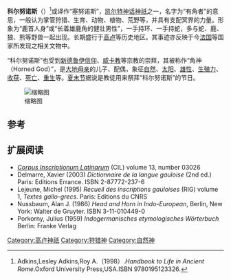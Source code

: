 {{擴充|time=2015-03-13T12:18:39+00:00}}
{{Infobox deity|type=Irish
| image = Cernunnos - Parco di Naquane R 70 - Capo di Ponte (Foto Luca Giarelli).jpg
| caption =科尔努诺斯的相关文物<ref name=cernunnos>Umberto Sansoni-Silvana Gavaldo, ''L'arte rupestre del Pià d'Ort: la vicenda di un santuario preistorico alpino'', p. 156; {{cite web|url=http://www.voli.bs.it/Itinera/02/senza_itinerario/piancogno/des_piancogno.html |title=Ausilio Priuli, ''Piancogno'' su "Itinera" |accessdate=02-04-2009 |language=it |deadurl=yes |archiveurl=https://web.archive.org/web/20060506110833/http://www.voli.bs.it/itinera/02/senza_itinerario/piancogno/des_piancogno.html |archivedate=2006-05-06 }}.</ref>
| name = 科尔努诺斯
| god_of = 狩猎神、多产神、万兽之王、国家神及冥神
}}

'''科尔努诺斯'''（{{lang-en|Cernunnos}}）<ref>Adkins,Lesley Adkins,Roy A.（1998）.''Handbook to Life in Ancient Rome''.Oxford University Press,USA.ISBN 9780195123326.</ref>或译作“塞努诺斯”，[[凯尔特神话|凯尔特神话]][[神祇|神祇]]之一，名字为“有角者”的意思，一般认为掌管狩猎、生育、动物、植物、荒野等，并具有支配冥界的力量。形象为“鹿首人身”或“长着雄鹿角的健壮男性”，一手持环、一手持蛇，多与蛇、鹿、狼、熊等野兽一起出现。长期盛行于[[高卢|高卢]]等历史地区。其事迹亦反映于今[[法国|法国]]等国家所发现之相关文物中。

“科尔努诺斯”也受到[[新德鲁伊信仰|新德鲁伊信仰]]、[[威卡教|威卡教]]等宗教的崇拜，其被称作“角神（Horned God）”，是[[大地母亲|大地母亲]]的儿子、配偶，象征[[自然|自然]]、[[太阳|太阳]]、[[雄性|雄性]]、[[生殖力|生殖力]]、[[收获|收获]]、[[死亡|死亡]]、[[轉世|重生]]等。[[萬聖夜|夏末节]]据说是教徒用来祭拜“科尔努诺斯”的节日。

[[File:Gundestrup_antlered_figure.jpg|缩略图]]

== 参考 ==
{{reflist}}

== 扩展阅读 ==
* ''[[Corpus_Inscriptionum_Latinarum|Corpus Inscriptionum Latinarum]]'' (CIL) volume 13, number 03026
* Delmarre, Xavier (2003) ''Dictionnaire de la langue gauloise'' (2nd ed.) Paris: Editions Errance. ISBN 2-87772-237-6
* Lejeune, Michel (1995) ''Recueil des inscriptions gauloises'' (RIG) volume 1, ''Textes gallo-grecs''. Paris: Editions du CNRS
* Nussbaum, Alan J. (1986) ''Head and Horn in Indo-European'', Berlin, New York: Walter de Gruyter. ISBN 3-11-010449-0
* Porkorny, Julius (1959) ''Indogermanisches etymologisches Wörterbuch'' Berlin: Franke Verlag
{{Gaulish-Brythonic mythology}}
{{Authority control}}

[[Category:高卢神祇|Category:高卢神祇]]
[[Category:狩猎神|Category:狩猎神]]
[[Category:自然神|Category:自然神]]


{{古罗马小作品}}